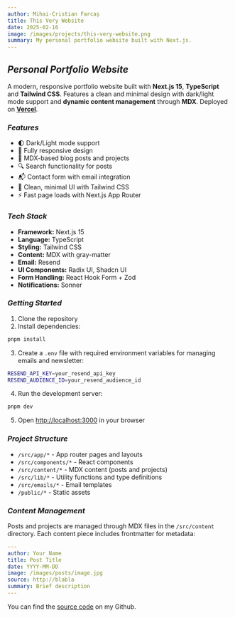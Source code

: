 ```yaml
---
author: Mihai-Cristian Farcaș
title: This Very Website
date: 2025-02-16
image: /images/projects/this-very-website.png
summary: My personal portfolio website built with Next.js.
---
```


## _Personal Portfolio Website_

A modern, responsive portfolio website built with **Next.js 15**, **TypeScript** and **Tailwind CSS**. Features a clean and minimal design with dark/light mode support and **dynamic content management** through **MDX**. Deployed on **[Vercel](https://vercel.com)**.

### _Features_

- 🌓 Dark/Light mode support
- 📱 Fully responsive design
- 📝 MDX-based blog posts and projects
- 🔍 Search functionality for posts
- 📬 Contact form with email integration
- 🎨 Clean, minimal UI with Tailwind CSS
- ⚡ Fast page loads with Next.js App Router

### _Tech Stack_

- **Framework:** Next.js 15
- **Language:** TypeScript
- **Styling:** Tailwind CSS
- **Content:** MDX with gray-matter
- **Email:** Resend
- **UI Components:** Radix UI, Shadcn UI
- **Form Handling:** React Hook Form + Zod
- **Notifications:** Sonner

### _Getting Started_

1. Clone the repository
2. Install dependencies:

```bash
pnpm install
```

3. Create a `.env` file with required environment variables for managing emails and newsletter:

```bash
RESEND_API_KEY=your_resend_api_key
RESEND_AUDIENCE_ID=your_resend_audience_id
```

4. Run the development server:

```bash
pnpm dev
```

5. Open [http://localhost:3000](http://localhost:3000) in your browser

### _Project Structure_

- `/src/app/*` - App router pages and layouts
- `/src/components/*` - React components
- `/src/content/*` - MDX content (posts and projects)
- `/src/lib/*` - Utility functions and type definitions
- `/src/emails/*` - Email templates
- `/public/*` - Static assets

### _Content Management_

Posts and projects are managed through MDX files in the `/src/content` directory. Each content piece includes frontmatter for metadata:

```yaml
---
author: Your Name
title: Post Title
date: YYYY-MM-DD
image: /images/posts/image.jpg
source: http://blabla
summary: Brief description
---
```

You can find the [source code](https://github.com/Forquosh/portfolio-website.git) on my Github.

<ContentFooter />
